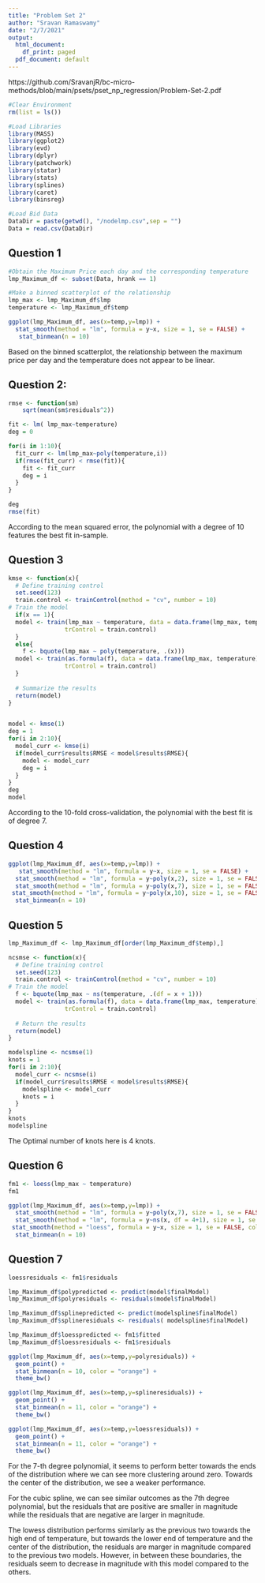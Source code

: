 ```yaml
---
title: "Problem Set 2"
author: "Sravan Ramaswamy"
date: "2/7/2021"
output:
  html_document:
    df_print: paged
  pdf_document: default
---
```


https://github.com/SravanjR/bc-micro-methods/blob/main/psets/pset_np_regression/Problem-Set-2.pdf

```r
#Clear Environment 
rm(list = ls())

#Load Libraries 
library(MASS)
library(ggplot2)
library(evd)
library(dplyr)
library(patchwork)
library(statar)
library(stats)
library(splines)
library(caret)
library(binsreg)
```

```r
#Load Bid Data
DataDir = paste(getwd(), "/nodelmp.csv",sep = "")
Data = read.csv(DataDir)

```


## Question 1

```r
#Obtain the Maximum Price each day and the corresponding temperature
lmp_Maximum_df <- subset(Data, hrank == 1)

#Make a binned scatterplot of the relationship
lmp_max <- lmp_Maximum_df$lmp
temperature <- lmp_Maximum_df$temp

ggplot(lmp_Maximum_df, aes(x=temp,y=lmp)) +
  stat_smooth(method = "lm", formula = y~x, size = 1, se = FALSE) +
   stat_binmean(n = 10)


```

Based on the binned scatterplot, the relationship between the maximum price per day and the temperature does not appear to be linear.


## Question 2: 


```r


rmse <- function(sm) 
    sqrt(mean(sm$residuals^2))

fit <- lm( lmp_max~temperature)
deg = 0

for(i in 1:10){
  fit_curr <- lm(lmp_max~poly(temperature,i))
  if(rmse(fit_curr) < rmse(fit)){
    fit <- fit_curr
    deg = i
  }
}

deg
rmse(fit)

```

According to the mean squared error, the polynomial with a degree of 10 features the best fit in-sample.

## Question 3


```r

kmse <- function(x){
  # Define training control
  set.seed(123) 
  train.control <- trainControl(method = "cv", number = 10)
# Train the model
  if(x == 1){
  model <- train(lmp_max ~ temperature, data = data.frame(lmp_max, temperature), method = "lm",
                trControl = train.control)
  }
  else{
    f <- bquote(lmp_max ~ poly(temperature, .(x)))
  model <- train(as.formula(f), data = data.frame(lmp_max, temperature), method = "lm",
                trControl = train.control)
  }
    
  # Summarize the results
  return(model)
}


model <- kmse(1)
deg = 1
for(i in 2:10){
  model_curr <- kmse(i)
  if(model_curr$results$RMSE < model$results$RMSE){
    model <- model_curr
    deg = i
  }
}
deg
model


```

According to the 10-fold cross-validation, the polynomial with the best fit is of degree 7.

## Question 4

```r

ggplot(lmp_Maximum_df, aes(x=temp,y=lmp)) +
   stat_smooth(method = "lm", formula = y~x, size = 1, se = FALSE) +
  stat_smooth(method = "lm", formula = y~poly(x,2), size = 1, se = FALSE, color = "red") +
  stat_smooth(method = "lm", formula = y~poly(x,7), size = 1, se = FALSE, color = "black") +
 stat_smooth(method = "lm", formula = y~poly(x,10), size = 1, se = FALSE, color = "orange") +
  stat_binmean(n = 10)

```

## Question 5

```r
lmp_Maximum_df <- lmp_Maximum_df[order(lmp_Maximum_df$temp),]

ncsmse <- function(x){
  # Define training control
  set.seed(123) 
  train.control <- trainControl(method = "cv", number = 10)
# Train the model
  f <- bquote(lmp_max ~ ns(temperature, .(df = x + 1)))
  model <- train(as.formula(f), data = data.frame(lmp_max, temperature), method = "lm",
                trControl = train.control)
    
  # Return the results
  return(model)
}

modelspline <- ncsmse(1)
knots = 1
for(i in 2:10){
  model_curr <- ncsmse(i)
  if(model_curr$results$RMSE < model$results$RMSE){
    modelspline <- model_curr
    knots = i
  }
}
knots
modelspline

```
The Optimal number of knots here is 4 knots.

## Question 6


```r

fm1 <- loess(lmp_max ~ temperature)
fm1

ggplot(lmp_Maximum_df, aes(x=temp,y=lmp)) +
  stat_smooth(method = "lm", formula = y~poly(x,7), size = 1, se = FALSE, color = "black") +
  stat_smooth(method = "lm", formula = y~ns(x, df = 4+1), size = 1, se = FALSE, color = "blue") +
 stat_smooth(method = "loess", formula = y~x, size = 1, se = FALSE, color = "orange") +
  stat_binmean(n = 10)

```

## Question 7

```r


loessresiduals <- fm1$residuals

lmp_Maximum_df$polypredicted <- predict(model$finalModel)
lmp_Maximum_df$polyresiduals <- residuals(model$finalModel)

lmp_Maximum_df$splinepredicted <- predict(modelspline$finalModel)
lmp_Maximum_df$splineresiduals <- residuals( modelspline$finalModel)

lmp_Maximum_df$loesspredicted <- fm1$fitted
lmp_Maximum_df$loessresiduals <- fm1$residuals

ggplot(lmp_Maximum_df, aes(x=temp,y=polyresiduals)) +
  geom_point() +
  stat_binmean(n = 10, color = "orange") +
  theme_bw() 

ggplot(lmp_Maximum_df, aes(x=temp,y=splineresiduals)) +
  geom_point() +
  stat_binmean(n = 11, color = "orange") +
  theme_bw() 

ggplot(lmp_Maximum_df, aes(x=temp,y=loessresiduals)) +
  geom_point() +
  stat_binmean(n = 11, color = "orange") +
  theme_bw() 


```

For the 7-th degree polynomial, it seems to perform better towards the ends of the distribution where we can see more clustering around zero. Towards the center of the distribution, we see a weaker performance.

For the cubic spline, we can see similar outcomes as the 7th degree polynomial, but the residuals that are positive are smaller in magnitude while the residuals that are negative are larger in magnitude.

The lowess distribution performs similarly as the previous two towards the high end of temperature, but towards the lower end of temperature and the center of the distribution, the residuals are marger in magnitude compared to the previous two models. However, in between these boundaries, the residuals seem to decrease in magnitude with this model compared to the others.































